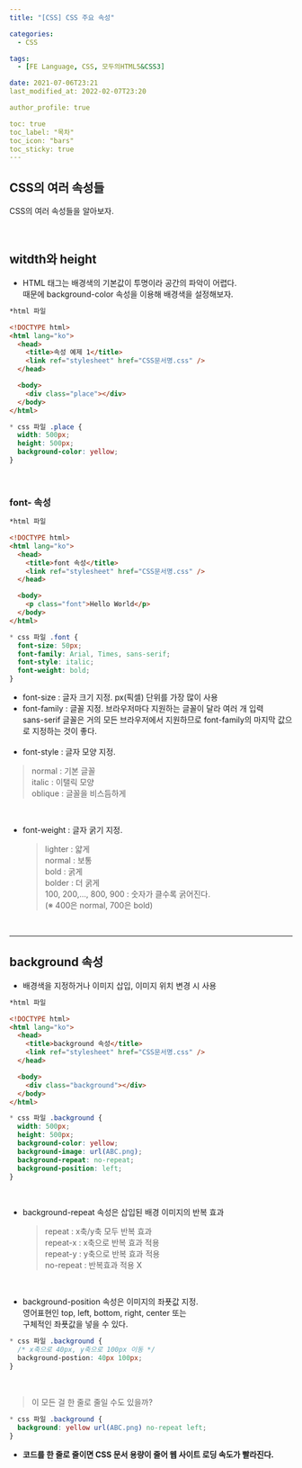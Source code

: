 ```yaml
---
title: "[CSS] CSS 주요 속성"

categories:
  - CSS

tags:
  - [FE Language, CSS, 모두의HTML5&CSS3]

date: 2021-07-06T23:21
last_modified_at: 2022-02-07T23:20

author_profile: true

toc: true
toc_label: "목차"
toc_icon: "bars"
toc_sticky: true
---
```


## CSS의 여러 속성들

CSS의 여러 속성들을 알아보자.

<br />

## witdth와 height

- HTML 태그는 배경색의 기본값이 투명이라 공간의 파악이 어렵다.  
  때문에 background-color 속성을 이용해 배경색을 설정해보자.

```html
*html 파일

<!DOCTYPE html>
<html lang="ko">
  <head>
    <title>속성 예제 1</title>
    <link ref="stylesheet" href="CSS문서명.css" />
  </head>

  <body>
    <div class="place"></div>
  </body>
</html>
```

```css
* css 파일 .place {
  width: 500px;
  height: 500px;
  background-color: yellow;
}
```

<br />

### font- 속성

```html
*html 파일

<!DOCTYPE html>
<html lang="ko">
  <head>
    <title>font 속성</title>
    <link ref="stylesheet" href="CSS문서명.css" />
  </head>

  <body>
    <p class="font">Hello World</p>
  </body>
</html>
```

```css
* css 파일 .font {
  font-size: 50px;
  font-family: Arial, Times, sans-serif;
  font-style: italic;
  font-weight: bold;
}
```

- font-size : 글자 크기 지정. px(픽셀) 단위를 가장 많이 사용
- font-family : 글꼴 지정. 브라우저마다 지원하는 글꼴이 달라 여러 개 입력  
  sans-serif 글꼴은 거의 모든 브라우저에서 지원하므로 font-family의 마지막
  값으로 지정하는 것이 좋다.  
   <br />
- font-style : 글자 모양 지정.

> normal : 기본 글꼴  
> italic : 이탤릭 모양  
> oblique : 글꼴을 비스듬하게

<br />

- font-weight : 글자 굵기 지정.
  > lighter : 얇게  
  > normal : 보통  
  > bold : 굵게  
  > bolder : 더 굵게  
  > 100, 200,..., 800, 900 : 숫자가 클수록 굵어진다.  
  > (※ 400은 normal, 700은 bold)

<br />

---

## background 속성

- 배경색을 지정하거나 이미지 삽입, 이미지 위치 변경 시 사용

```html
*html 파일

<!DOCTYPE html>
<html lang="ko">
  <head>
    <title>background 속성</title>
    <link ref="stylesheet" href="CSS문서명.css" />
  </head>

  <body>
    <div class="background"></div>
  </body>
</html>
```

```css
* css 파일 .background {
  width: 500px;
  height: 500px;
  background-color: yellow;
  background-image: url(ABC.png);
  background-repeat: no-repeat;
  background-position: left;
}
```

<br />

- background-repeat 속성은 삽입된 배경 이미지의 반복 효과
  > repeat : x축/y축 모두 반복 효과  
  > repeat-x : x축으로 반복 효과 적용  
  > repeat-y : y축으로 반복 효과 적용  
  > no-repeat : 반복효과 적용 X

<br />

- background-position 속성은 이미지의 좌푯값 지정.  
  영어표현인 top, left, bottom, right, center 또는  
   구체적인 좌푯값을 넣을 수 있다.

```css
* css 파일 .background {
  /* x축으로 40px, y축으로 100px 이동 */
  background-postion: 40px 100px;
}
```

<br />

> 이 모든 걸 한 줄로 줄일 수도 있을까?

```css
* css 파일 .background {
  background: yellow url(ABC.png) no-repeat left;
}
```

- **코드를 한 줄로 줄이면 CSS 문서 용량이 줄어 웹 사이트 로딩 속도가 빨라진다.**
